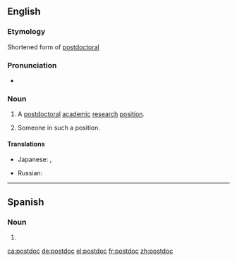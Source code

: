 ==English==

===Etymology===
Shortened form of [[postdoctoral]]

===Pronunciation===
* {{IPA|/ˈpoʊstˌdɒk/|lang=en}}

===Noun===
{{en-noun}}
# {{lb|en|informal}} A [[postdoctoral]] [[academic]] [[research]] [[position]].
# {{lb|en|informal}} Someone in such a position.

====Translations====
{{trans-top|a postdoctoral academic research position}}
* Japanese: {{t|ja|ポスドク|tr=posudoku|sc=Jpan}}, {{t|ja|博士研究員|tr=はくしけんきゅういん, hakushi kenkyūin|sc=Jpan}}
{{trans-mid}}
* Russian: {{t|ru|нау́чный сотру́дник с учёной степенью|tr=}}
{{trans-bottom}}

----

==Spanish==

===Noun===
{{es-noun|m}}

# {{l|en|postdoc}}

[[ca:postdoc]]
[[de:postdoc]]
[[el:postdoc]]
[[fr:postdoc]]
[[zh:postdoc]]